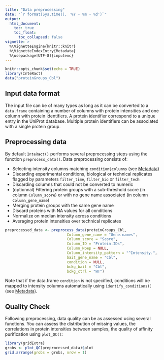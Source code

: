 ```yaml
---
title: "Data preprocessing"
date: "`r format(Sys.time(), '%Y - %m - %d')`"
output: 
  html_document:
    toc: true
    toc_float:
      toc_collapsed: false
vignette: >
  %\VignetteEngine{knitr::knitr}
  %\VignetteIndexEntry{Metadata}
  %\usepackage[UTF-8]{inputenc}
---
```


```r
knitr::opts_chunk$set(echo = TRUE)
library(InteRact)
data("proteinGroups_Cbl")
```

## Input data format

The input file can be of many types as long as it can be converted to a `data.frame` containing a number of columns with protein intensities and one column with protein identifiers. A protein identifier correspond to a unique entry in the UniProt database. Multiple protein identifiers can be associated with a single protein group.

## Preprocessing data

By default `InteRact()` performs several preprocessing steps using the function `preprocess_data()`. Data preprocessing consists of:

* Selecting intensity columns matching `condition$columns` (see [Metadata](Metadata.html))
* Discarding experimental conditions, biological or technical replicates flagged by parameters `filter_time`, `filter_bio` or `filter_tech`
* Discarding columns that could not be converted to numeric
* (optionnal) Filtering protein groups with a sub-threshold score (in column `Column_score`) or with no gene name associated (in column `Column_gene_name`)
* Merging protein groups with the same gene name
* Discard proteins with NA values for all conditions
* Normalize on median intensity across conditions
* Averaging protein intensities over technical replicates

```r

preprocessed_data <- preprocess_data(proteinGroups_Cbl,
                            Column_gene_name = "Gene.names",
                            Column_score = "Score",
                            Column_ID = "Protein.IDs",
                            Column_Npep = NULL,
                            Column_intensity_pattern = "^Intensity.",
                            bait_gene_name = "Cbl",
                            condition = NULL,
                            bckg_bait = "Cbl",
                            bckg_ctrl = "WT")
```
Note that if the data.frame `condition` is not specified, conditions will be mapped to intensity columns automatically using `identify_conditions()` (see [Metadata](Metadata.html)).

## Quality Check

Following preprocessing, data quality can be as assessed using several functions. 
You can assess the distribution of missing values, the correlations in protein intensities between samples, the quality of affinity purification using `plot_QC()`:

```r
library(gridExtra)
grobs <- plot_QC(preprocessed_data)$plot
grid.arrange(grobs = grobs, nrow = 1)
```


